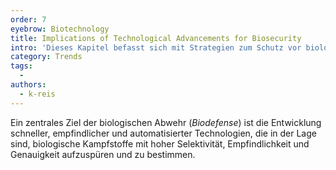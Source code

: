 ```yaml
---
order: 7
eyebrow: Biotechnology
title: Implications of Technological Advancements for Biosecurity
intro: 'Dieses Kapitel befasst sich mit Strategien zum Schutz vor biologischen Gefahren. Es untersucht zunächst eine Auswahl von Methoden zur Identifizierung von Krankheitserregern und gibt einen Überblick über ihre technischen Möglichkeiten, Mängel und zugrunde liegenden Prinzipien. Der zweite Teil taucht in eine breitere Analyse biologischer Angriffe ein und diskutiert dabei die mikrobielle Forensik und das Potenzial der gentechnischen Attribution.'
category: Trends
tags:
  -
authors:
  - k-reis
---
```


Ein zentrales Ziel der biologischen Abwehr (*Biodefense*) ist die Entwicklung schneller, empfindlicher und automatisierter Technologien, die in der Lage sind, biologische Kampfstoffe mit hoher Selektivität, Empfindlichkeit und Genauigkeit aufzuspüren und zu bestimmen.
